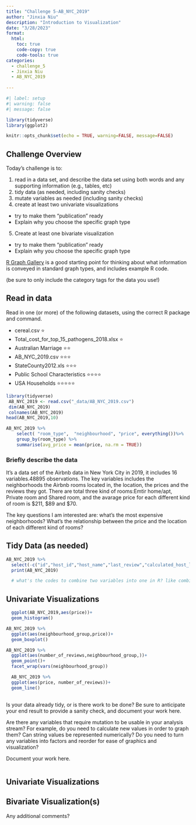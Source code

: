 ```yaml
---
title: "Challenge 5-AB_NYC_2019"
author: "Jinxia Niu"
description: "Introduction to Visualization"
date: "3/28/2023"
format:
  html:
    toc: true
    code-copy: true
    code-tools: true
categories:
  - challenge_5
  - Jinxia Niu
  - AB_NYC_2019
  
---
```


```r
#| label: setup
#| warning: false
#| message: false

library(tidyverse)
library(ggplot2)

knitr::opts_chunk$set(echo = TRUE, warning=FALSE, message=FALSE)
```

## Challenge Overview

Today's challenge is to:

1)  read in a data set, and describe the data set using both words and any supporting information (e.g., tables, etc)
2)  tidy data (as needed, including sanity checks)
3)  mutate variables as needed (including sanity checks)
4)  create at least two univariate visualizations
   - try to make them "publication" ready
   - Explain why you choose the specific graph type
5)  Create at least one bivariate visualization
   - try to make them "publication" ready
   - Explain why you choose the specific graph type

[R Graph Gallery](https://r-graph-gallery.com/) is a good starting point for thinking about what information is conveyed in standard graph types, and includes example R code.

(be sure to only include the category tags for the data you use!)

## Read in data

Read in one (or more) of the following datasets, using the correct R package and command.

-   cereal.csv ⭐
-   Total_cost_for_top_15_pathogens_2018.xlsx ⭐
-   Australian Marriage ⭐⭐ 
-   AB_NYC_2019.csv ⭐⭐⭐
-   StateCounty2012.xls ⭐⭐⭐
-   Public School Characteristics ⭐⭐⭐⭐ 
-   USA Households ⭐⭐⭐⭐⭐

```r
library(tidyverse)
 AB_NYC_2019 <- read.csv("_data/AB_NYC_2019.csv")
 dim(AB_NYC_2019)
 colnames(AB_NYC_2019)
head(AB_NYC_2019,10)


```

```r
AB_NYC_2019 %>% 
    select( "room_type",  "neighbourhood", "price", everything())%>%
    group_by(room_type) %>%
    summarise(avg_price = mean(price, na.rm = TRUE))

```


### Briefly describe the data
It's a data set of the Airbnb data in New York City in 2019, it includes 16 variables.48895 observations. The key variables includes the neighborhoods the Airbnb rooms located in, the location, the prices and the reviews they got. There are total three kind of rooms:Emtir home/apt, Private room and Shared room, and the avarage price for each different kind of room is $211, $89 and $70.

The key questions I am interested are: what's the most expensive neighborhoods? What's the relationship between the price and the location of each different kind of rooms? 

## Tidy Data (as needed)

```r
AB_NYC_2019 %>% 
  select(-c("id","host_id","host_name","last_review","calculated_host_listings_count" )) %>%
  print(AB_NYC_2019)

  # what's the codes to combine two variables into one in R? like combine "latitude" and "longitude"? 
```
## Univariate Visualizations

```r
  ggplot(AB_NYC_2019,aes(price))+
  geom_histogram()


```
```r
AB_NYC_2019 %>%
  ggplot(aes(neighbourhood_group,price))+
  geom_boxplot()
```
```r
AB_NYC_2019 %>%
  ggplot(aes(number_of_reviews,neighbourhood_group,))+
  geom_point()+
  facet_wrap(vars(neighbourhood_group))
```

```r
  AB_NYC_2019 %>%
  ggplot(aes(price, number_of_reviews))+
  geom_line()
 

```


Is your data already tidy, or is there work to be done? Be sure to anticipate your end result to provide a sanity check, and document your work here.

Are there any variables that require mutation to be usable in your analysis stream? For example, do you need to calculate new values in order to graph them? Can string values be represented numerically? Do you need to turn any variables into factors and reorder for ease of graphics and visualization?

Document your work here.

```r




```

## Univariate Visualizations


## Bivariate Visualization(s)
Any additional comments?
